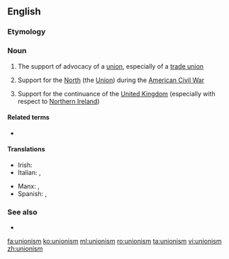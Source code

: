 ==English==
{{wikipedia}}

===Etymology===
{{suffix|union|ism|lang=en}}

===Noun===
{{en-noun|~}}

# The support of advocacy of a [[union]], especially of a [[trade union]]
# {{label|en|often|capitalised}} Support for the [[North]] (the [[Union]]) during the [[American Civil War]]
# {{label|en|often|capitalised}} Support for the continuance of the [[United Kingdom]] (especially with respect to [[Northern Ireland]])

====Related terms====
* {{l|en|unionist}}

====Translations====
{{trans-top|trade unionism}}
* Irish: {{t|ga|ceardchumannachas|m}}
* Italian: {{t+|it|operaismo|m}}, {{t|it|unionismo|m}}
{{trans-mid}}
* Manx: {{t|gv|keird-chummynys|m}}, {{t|gv|keird-heshaghtys|m}}
* Spanish: {{t+|es|unionismo|m}}, {{t|es|gremialismo|m}}
{{trans-bottom}}

===See also===
* {{l|en|nationism}}

[[fa:unionism]]
[[ko:unionism]]
[[ml:unionism]]
[[ro:unionism]]
[[ta:unionism]]
[[vi:unionism]]
[[zh:unionism]]